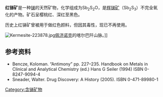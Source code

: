 {{Infobox mineral
| name        = 红锑矿
| category    = 氧硫化物
| boxwidth    =
| boxbgcolor  =
| image       = Mineraly.sk - kermezit.jpg
| caption     =
| formula     = (Sb<sub>2</sub>S<sub>2</sub>O)
| molweight   =
| strunz      = 2.FD.05
| dana        = 02.13.01.01
| system      = [[三斜晶系|三斜晶系]] 
| class       = Pinacoidal ({{overline|1}}) <br/><small>(same [[H-M_symbol|H-M symbol]])</small>
| symmetry    = ''P''{{overline|1}}
| color       = 红色，樱桃红色至紫色
| habit       = 针状，纤维状，放射状
| twinning    =
| cleavage    = {100}完美, {010}不完美
| tenacity    = 可剖
| fracture    = 易碎
| mohs        = 1 - 2
| luster      = 金刚石到半金属
| refractive  = nα = 2.720 nβ = 2.740 nγ = 2.740
| opticalprop = 双轴 (+)
| birefringence =
| pleochroism = 无
| streak      = 棕红
| gravity     = 4.5 - 4.8+
| melt        =
| fusibility  =
| diagnostic  =
| solubility  =
| diaphaneity = 半透明，不透明
| other       =
| references  = <ref name=Handbook>http://www.handbookofmineralogy.com/pdfs/kermesite.pdf Handbook of Mineralogy</ref><ref>http://webmineral.com/data/Kermesite.shtml Webmineral data</ref><ref>http://www.mindat.org/min-2187.html Mindat</ref>
}}

'''红锑矿'''是一种[[锑|锑]]的天然矿物，化学组成为Sb<sub>2</sub>S<sub>2</sub>O，是[[辉锑矿|辉锑矿]]（Sb<sub>2</sub>S<sub>3</sub>）不完全氧化的产物。矿石呈樱桃红、深红至黑色。

历史上红锑矿曾被用于做红色颜料，但因其毒性，现已不再使用。

[[File:Kermesite-223878.jpg|thumb]][[佩济诺克|佩济诺克]]的喀尔巴阡山脉。]]

==参考资料==
{{Reflist}}
* Bencze, Koloman. “Antimony” pp. 227–235. Handbook on Metals in Clinical and Analytical Chemistry (ed.) Hans G Seiler (1994) ISBN 0-8247-9094-4
* Sneader, Walter. Drug Discovery: A History (2005). ISBN 0-471-89980-1
[[Category:含锑矿物|Category:含锑矿物]]